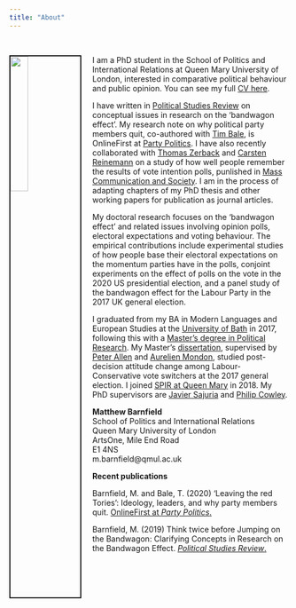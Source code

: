```yaml
---
title: "About"
---
```


<br />
           
<img src="images/mgb.jpg" style="width:25%; border:2px solid; margin-right: 20px" align="left">

I am a  PhD student in the School of Politics and International Relations at Queen Mary University of London, interested in comparative political behaviour and public opinion. You can see my full [CV here](https://github.com/mbarnfield/cv/blob/master/cv_files/mgb_cv.pdf). 

I have written in [Political Studies Review](https://journals.sagepub.com/doi/full/10.1177/1478929919870691) on conceptual issues in research on the 'bandwagon effect'. My research note on why political party members quit, co-authored with [Tim Bale](https://twitter.com/ProfTimBale), is OnlineFirst at [Party Politics](https://journals.sagepub.com/doi/full/10.1177/1354068820962035). I have also recently collaborated with [Thomas Zerback](https://www.ikmz.uzh.ch/en/department/people/professors/thomas-zerback.html) and [Carsten Reinemann](https://www.en.ifkw.uni-muenchen.de/research/chairs/reinemann/index.html) on a study of how well people remember the results of vote intention polls, punlished in [Mass Communication and Society](https://www.tandfonline.com/doi/full/10.1080/15205436.2021.1936559). I am in the process of adapting chapters of my PhD thesis and other working papers for publication as journal articles.  

My doctoral research focuses on the 'bandwagon effect' and related issues involving opinion polls, electoral expectations and voting behaviour. The empirical contributions include experimental studies of how people base their electoral expectations on the momentum parties have in the polls, conjoint experiments on the effect of polls on the vote in the 2020 US presidential election, and a panel study of the bandwagon effect for the Labour Party in the 2017 UK general election.    

I graduated from my BA in Modern Languages and European Studies at the [University of Bath](https://www.bath.ac.uk) in 2017, following this with a [Master's degree in Political Research](https://www.bath.ac.uk/courses/postgraduate-2019/taught-postgraduate-courses/mres-politics-and-international-studies-full-time/). My Master's [dissertation](https://www.bath.ac.uk/library/dissertations/index.php?programme=MRes+Politics+and+International+Studies), supervised by [Peter Allen](http://www.peter-allen.co.uk) and [Aurelien Mondon](https://researchportal.bath.ac.uk/en/persons/aurelien-mondon), studied post-decision attitude change among Labour-Conservative vote switchers at the 2017 general election. I joined [SPIR at Queen Mary](https://www.qmul.ac.uk/politics/) in 2018. My PhD supervisors are [Javier Sajuria](http://www.sajuria.com) and [Philip Cowley](https://www.qmul.ac.uk/politics/staff/profiles/cowleyphilip.html).     


**Matthew Barnfield**    
School of Politics and International Relations    
Queen Mary University of London    
ArtsOne, Mile End Road    
E1 4NS    
m.barnfield@qmul.ac.uk

**Recent publications**

Barnfield, M. and Bale, T. (2020) ‘Leaving the red Tories’: Ideology, leaders, and why party members quit. [OnlineFirst at *Party Politics*.](https://journals.sagepub.com/doi/full/10.1177/1354068820962035)

Barnfield, M. (2019) Think twice before Jumping on the Bandwagon: Clarifying Concepts in Research on the Bandwagon Effect. [*Political Studies Review*.](https://journals.sagepub.com/doi/full/10.1177/1478929919870691)